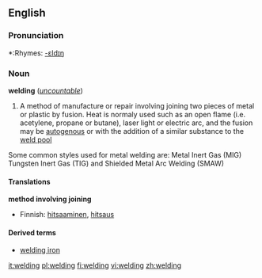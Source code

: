 ==English==
{{wikipedia}}

===Pronunciation===
*:Rhymes: [[Rhymes:English:-ɛldɪŋ|-ɛldɪŋ]]

===Noun===
'''welding''' (''[[uncountable]]'')

#A method of manufacture or repair involving joining two pieces of metal or plastic by fusion. Heat is normaly used such as an open flame (i.e. acetylene, propane or butane), laser light or electric arc, and the fusion may be [[autogenous]] or with the addition of a similar substance to the [[weld pool]]
Some common styles used for metal welding are:
Metal Inert Gas (MIG)
Tungsten Inert Gas (TIG) and
Shielded Metal Arc Welding (SMAW)

====Translations====
'''method involving joining'''
{{top}}
*Finnish: [[hitsaaminen]], [[hitsaus]]
{{mid}}
{{bottom}}

====Derived terms====
*[[welding iron]]

[[it:welding]]
[[pl:welding]]
[[fi:welding]]
[[vi:welding]]
[[zh:welding]]